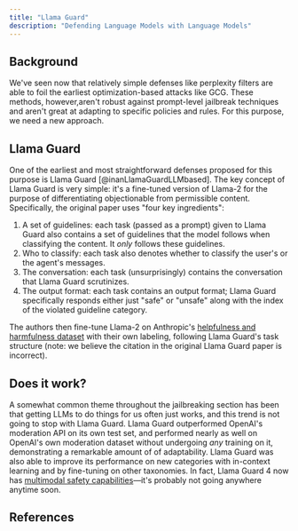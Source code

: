 ```yaml
---
title: "Llama Guard"
description: "Defending Language Models with Language Models"
---
```


## Background
We've seen now that relatively simple defenses like perplexity filters are able to foil the earliest optimization-based attacks like GCG. These methods, however,aren't robust against prompt-level jailbreak techniques and aren't great at adapting to specific policies and rules. For this purpose, we need a new approach.

## Llama Guard
One of the earliest and most straightforward defenses proposed for this purpose is Llama Guard [@inanLlamaGuardLLMbased]. The key concept of Llama Guard is very simple: it's a fine-tuned version of Llama-2 for the purpose of differentiating objectionable from permissible content. Specifically, the original paper uses "four key ingredients":

1. A set of guidelines: each task (passed as a prompt) given to Llama Guard also contains a set of guidelines that the model follows when classifying the content. It *only* follows these guidelines.
2. Who to classify: each task also denotes whether to classify the user's or the agent's messages.
3. The conversation: each task (unsurprisingly) contains the conversation that Llama Guard scrutinizes.
4. The output format: each task contains an output format; Llama Guard specifically responds either just "safe" or "unsafe" along with the index of the violated guideline category.

The authors then fine-tune Llama-2 on Anthropic's [helpfulness and harmfulness dataset](https://huggingface.co/datasets/Anthropic/hh-rlhf) with their own labeling, following Llama Guard's task structure (note: we believe the citation in the original Llama Guard paper is incorrect).

## Does it work?
A somewhat common theme throughout the jailbreaking section has been that getting LLMs to do things for us often just works, and this trend is not going to stop with Llama Guard. Llama Guard outperformed OpenAI's moderation API on its own test set, and performed nearly as well on OpenAI's own moderation dataset without undergoing *any* training on it, demonstrating a remarkable amount of of adaptability. Llama Guard was also able to improve its performance on new categories with in-context learning and by fine-tuning on other taxonomies. In fact, Llama Guard 4 now has [multimodal safety capabilities](https://huggingface.co/meta-llama/Llama-Guard-4-12B)—it's probably not going anywhere anytime soon.

## References
